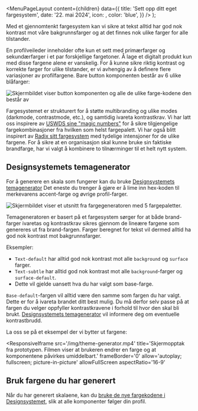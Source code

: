 


<Meta
  title='Sett opp ditt eget fargesystem'
  description='Her får du hjelp til å sette opp et fargesystem'
/>

  <MenuPageLayout
    content={children}
    data={{
      title: 'Sett opp ditt eget fargesystem',
      date: '22. mai 2024',
      icon: <PaletteIcon />,
      color: 'blue',
    }}
  />
);

Med et gjennomtenkt fargesystem kan vi sikre at tekst alltid har god nok kontrast mot våre bakgrunnsfarger og at det finnes nok ulike farger for alle tilstander.

En profilveileder inneholder ofte kun et sett med primærfarger og sekundærfarger i et par forskjellige fargetoner. Å lage et digitalt produkt kun med disse fargene alene er vanskelig. For å kunne sikre riktig kontrast og korrekte farger for ulike tilstander, er vi avhengig av å definere flere variasjoner av profilfargene. Bare button komponenten består av 6 ulike blåfarger:

<Image
  src='/img/button-colors.png'
  alt='Skjermbildet viser button komponenten og alle de ulike farge-kodene den består av'
  boxShadow={false}
  caption='Som du ser i eksemplet trenger vi 6 ulike fargevariasjoner bare for Button-komponenten.
'
/>

Fargesystemet er strukturert for å støtte multibranding og ulike modes (darkmode, contrastmode, etc.), og samtidig ivareta kontrastkrav. Vi har latt oss inspirere av [USWDS sine "magic numbers"](https://designsystem.digital.gov/design-tokens/color/overview/) for å sikre tilgjengelige fargekombinasjoner fra hvilken som helst fargepalett. Vi har også blitt inspirert av [Radix sitt fargesystem](https://www.radix-ui.com/colors) med tydelige intensjoner for de ulike fargene. For å sikre at en organisasjon skal kunne bruke sin faktiske brandfarge, har vi valgt å kombinere to tilnærminger til et helt nytt system.

## Designsystemets temagenerator

For å generere en skala som fungerer kan du bruke [Designsystemets temagenerator](https://next.theme.designsystemet.no) Det eneste du trenger å gjøre er å lime inn hex-koden til merkevarens accent-farge og øvrige profil-farger.

<Image
  src='/img/fargesystem.png'
  alt='Skjermbildet viser et utsnitt fra fargegeneratoren med 5 fargepaletter.'
  boxShadow={false}
  caption='Fargesystemet bruker brand-fargen til å genere flere fargervarianter, slik at vi kan sikre god kontrast mellom tekst og bakgrunnsfarger.'
/>

Temageneratoren er basert på et fargesystem sørger for at både brand-farger ivaretas og kontrastkrav sikres gjennom de lineære fargene som genereres ut fra brand-fargen. Farger beregnet for tekst vil dermed alltid ha god nok kontrast mot bakgrunnsfarger.

Eksempler:

- `Text-default` har alltid god nok kontrast mot alle `background` og `surface` farger.
- `Text-subtle` har alltid god nok kontrast mot alle `background`-farger og `surface-default`.
- Dette vil gjelde uansett hva du har valgt som base-farge.

`Base-default`-fargen vil alltid være den samme som fargen du har valgt. Dette er for å ivareta brandet ditt best mulig. Du må derfor selv passe på at fargen du velger oppfyller kontrastkravene i forhold til hvor den skal bli brukt. [Designsystemets temagenerator](https://next.theme.designsystemet.no) vil informere deg om eventuelle kontrastbrudd.

La oss se på et eksempel der vi bytter ut fargene:

<ResponsiveIframe
  src='/img/theme-generator.mp4'
  title='Skjermopptak fra prototypen. Filmen viser at brukeren endrer en farge og at komponentene påvirkes umiddelbart.'
  frameBorder='0'
  allow='autoplay; fullscreen; picture-in-picture'
  allowFullScreen
  aspectRatio='16-9'
></ResponsiveIframe>

## Bruk fargene du har generert

Når du har generert skalaene, kan du [bruke de nye fargekodene i Designsystemet](/grunnleggende/for-designere/eget-tema), slik at alle komponenter følger din profil.
